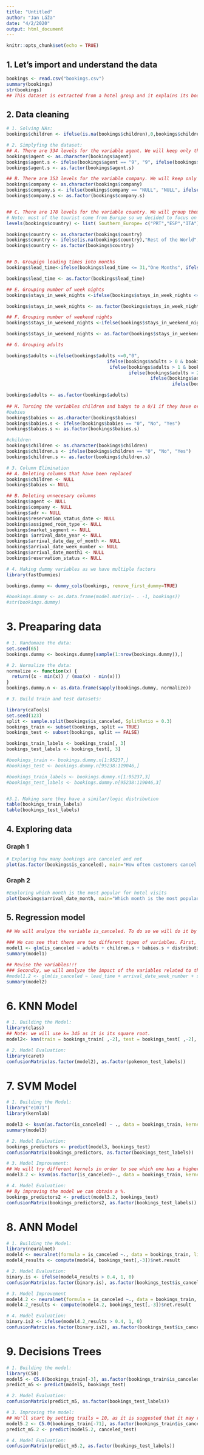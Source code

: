 ```yaml
---
title: "Untitled"
author: "Jan Láža"
date: "4/2/2020"
output: html_document
---
```


```r
knitr::opts_chunk$set(echo = TRUE)
```

## 1. Let's import and understand the data
```r
bookings <- read.csv("bookings.csv")
summary(bookings)
str(bookings)
## This dataset is extracted from a hotel group and it explains its bookings and its characteristics. The main goal of this analysis is to optimize the reservations by predicting when the reservation will be canceled. This dataset consists of 32 variables that include integers and factors.

```

## 2. Data cleaning
```r
# 1. Solving NAs:
bookings$children <- ifelse(is.na(bookings$children),0,bookings$children)

# 2. Simplyfing the dataset:
## A. There are 334 levels for the variable agent. We will keep only the top 5 levels.
bookings$agent <- as.character(bookings$agent)
bookings$agent.s <- ifelse(bookings$agent == "9", "9", ifelse(bookings$agent == "240", "240", ifelse(bookings$agent == "NULL", "NULL", ifelse(bookings$agent == "1", "1", ifelse(bookings$agent == "14", "14", "Others")))))
bookings$agent.s <- as.factor(bookings$agent.s)

## B. There are 353 levels for the variable company. We will keep only the top levels. NULL, 40, 223, 67, 45
bookings$company <- as.character(bookings$company)
bookings$company.s <- ifelse(bookings$company == "NULL", "NULL", ifelse(bookings$company == "40", "40", ifelse(bookings$company == "223", "223", ifelse(bookings$company == "67", "67", ifelse(bookings$company == "45", "45", "Others")))))
bookings$company.s <- as.factor(bookings$company.s)


## C. There are 178 levels for the variable country. We will group them by region.
# Note: most of the tourist come from Europe so we decided to focus on Europe 
levels(bookings$country) <- list( Southern_Europe= c("PRT","ESP","ITA"), Western_Europe =  c("GBR " , "IRL",  "FRA " ,  "CHE" , "BEL" ,  "NLD",  "LUX"), Cental_Europe = c("DEU",  "AUT" , "POL" ,  "HUN" , "CZE"), Northern_Europe = c("FIN" , "DNK", "SWE","NOR" ), Eastern_Europe= c("ROU","EST", "LTU","BGR", "UKR"), Eastern_Asia = c("CN", "CHN", "JPN", "KOR", "THA", "TWN","HKG "), Middle_East =c("ISR", "EGY", "JOR", "QAT", "OMN"), North_America = ("USA"), South_America =c("BRA","ARG","MEX", "URY" ))

bookings$country <- as.character(bookings$country)
bookings$country <- ifelse(is.na(bookings$country),"Rest of the World",bookings$country)
bookings$country <- as.factor(bookings$country)


## D. Groupign leading times into months 
bookings$lead_time<-ifelse(bookings$lead_time <= 31,"One Months", ifelse(bookings$lead_time > 31 & bookings$lead_time <= 62,"Two months", ifelse(bookings$lead_time > 62 & bookings$lead_time <= 93,"Three months", ifelse(bookings$lead_time > 93 & bookings$lead_time <= 124,"Four months", ifelse(bookings$lead_time > 124 & bookings$lead_time <= 155,"Five Months", ifelse(bookings$lead_time > 155 & bookings$lead_time <= 181, "Six weeks", "More than 6 months"))))))

bookings$lead_time <- as.factor(bookings$lead_time)

## E. Grouping number of week nights 
bookings$stays_in_week_nights <-ifelse(bookings$stays_in_week_nights <= 0,"0", ifelse(bookings$stays_in_week_nights > 0 & bookings$stays_in_week_nights <= 1,"1", ifelse(bookings$stays_in_week_nights > 1 & bookings$stays_in_week_nights <= 2, "2", ifelse(bookings$stays_in_week_nights > 2 & bookings$stays_in_week_nights <= 3,"3", ifelse(bookings$stays_in_week_nights > 3 & bookings$stays_in_week_nights <= 4,"4", ifelse(bookings$stays_in_week_nights > 4 & bookings$stays_in_week_nights <= 5, "5", ifelse(bookings$stays_in_week_nights > 5 & bookings$stays_in_week_nights <= 6, "6", ifelse(bookings$stays_in_week_nights > 6 & bookings$stays_in_week_nights <= 7, "7", ifelse(bookings$stays_in_week_nights > 7 & bookings$stays_in_week_nights <= 8, "8", ifelse(bookings$stays_in_week_nights > 8 & bookings$stays_in_week_nights <= 9, "9", ifelse(bookings$stays_in_week_nights > 9 & bookings$stays_in_week_nights <= 10, "10", "More than 10 nights")))))))))))

bookings$stays_in_week_nights <- as.factor(bookings$stays_in_week_nights)

## F. Grouping number of weekend nights 
bookings$stays_in_weekend_nights <-ifelse(bookings$stays_in_weekend_nights <=0,"0", ifelse(bookings$stays_in_weekend_nights > 0 & bookings$stays_in_weekend_nights <= 1,"1", ifelse(bookings$stays_in_weekend_nights > 1 & bookings$stays_in_weekend_nights <= 2,"2", ifelse(bookings$stays_in_weekend_nights > 2 & bookings$stays_in_weekend_nights <= 3,"3", ifelse(bookings$stays_in_weekend_nights > 3 & bookings$stays_in_weekend_nights <= 4,"4", ifelse(bookings$stays_in_weekend_nightss > 4 &bookings$stays_in_weekend_nights <= 5, "5 ", "More than 5 nights"))))))

bookings$stays_in_weekend_nights <- as.factor(bookings$stays_in_weekend_nights)

## G. Grouping adults 

bookings$adults <-ifelse(bookings$adults <=0,"0",
                                     ifelse(bookings$adults > 0 & bookings$adults <= 1,"1",
                                      ifelse(bookings$adults > 1 & bookings$adults <= 2,"2",
                                             ifelse(bookings$adults > 2 &bookings$adults <= 3,"3",
                                                     ifelse(bookings$adults > 3 & bookings$adults <= 4,"4", 
                                                             ifelse(bookings$adults > 4 &bookings$adults <= 5, "5 ", "More than 5 adults"))))))

bookings$adults <- as.factor(bookings$adults)
                                                                                                                                                          
## H. Turning the variables children and babys to a 0/1 if they have or not
#babies
bookings$babies <- as.character(bookings$babies)
bookings$babies.s <- ifelse(bookings$babies == "0", "No", "Yes")
bookings$babies.s <- as.factor(bookings$babies.s)

#children
bookings$children <- as.character(bookings$children)
bookings$children.s <- ifelse(bookings$children == "0", "No", "Yes")
bookings$children.s <- as.factor(bookings$children.s)

# 3. Column Elimination
## A. Deleting columns that have been replaced 
bookings$children <- NULL
bookings$babies <- NULL

## B. Deleting unnecesary columns 
bookings$agent <- NULL
bookings$company <- NULL
bookings$adr <- NULL
bookings$reservation_status_date <- NULL
bookings$assigned_room_type <- NULL
bookings$market_segment <- NULL
bookings $arrival_date_year <- NULL
bookings$arrival_date_day_of_month <- NULL
bookings$arrival_date_week_number <- NULL
bookings$arrival_date_month1 <- NULL
bookings$reservation_status <- NULL 

# 4. Making dummy variables as we have multiple factors
library(fastDummies)

bookings.dummy <- dummy_cols(bookings, remove_first_dummy=TRUE)

#bookings.dummy <- as.data.frame(model.matrix(~ . -1, bookings))
#str(bookings.dummy)
```

# 3. Preaparing data 
```r
# 1. Randomaze the data:
set.seed(65)
bookings.dummy <- bookings.dummy[sample(1:nrow(bookings.dummy)),]

# 2. Normalize the data:
normalize <- function(x) { 
  return((x - min(x)) / (max(x) - min(x)))
}
bookings.dummy.n <- as.data.frame(sapply(bookings.dummy, normalize))

# 3. Build train and test datasets:

library(caTools)
set.seed(123)
split <- sample.split(bookings$is_canceled, SplitRatio = 0.3)
bookings_train <- subset(bookings, split == TRUE)
bookings_test <- subset(bookings, split == FALSE)

bookings_train_labels <- bookings_train[, 3]
bookings_test_labels <- bookings_test[, 3]

#bookings_train <- bookings.dummy.n[1:95237,]
#bookings_test <- bookings.dummy.n[95238:119046,]

#bookings_train_labels <- bookings.dummy.n[1:95237,3]
#bookings_test_labels <- bookings.dummy.n[95238:119046,3]


#3.1. Making sure they have a similar/logic distribution
table(bookings_train_labels)
table(bookings_test_labels)

```


## 4. Exploring data 
### Graph 1
```r
# Exploring how many bookings are canceled and not  
plot(as.factor(bookings$is_canceled), main="How often customers cancel their bookings?", ylab="Number of cancelations",  xlab= "Is cancled", ylim = c(0,90000), col=c("green", "red"), legend.text = "0 = No, 1 = Yes", width=20)
```

### Graph 2
```r
#Exploring which month is the most popular for hotel visits
plot(bookings$arrival_date_month, main="Which month is the most popular?", ylab="Number of reservation",  xlab= "Month", las=2, names.arg= c("January", "February", "March", "April", "May", "June", "July", "August", "September","October", "November", "December"), ylim=c(0,15000))
```

## 5. Regression model
```r
## We will analyze the variable is_canceled. To do so we will do it by using a glm.

### We can see that there are two different types of variables. First, we will analyze the ones that are related to the person itself:
model1 <- glm(is_canceled ~ adults + children.s + babies.s + distribution_channel + is_repeated_guest + previous_cancellations + previous_bookings_not_canceled + customer_type, family = "binomial", data = bookings)
summary(model1)

## Revise the variables!!!
### Secondly, we will analyze the impact of the variables related to the reservation:
#model1.2 <- glm(is_canceled ~ lead_time + arrival_date_week_number + stays_in_weekend_nights + stays_in_week_nights + meal  + reserved_room_type + assigned_room_type + booking_changes + deposit_type + agent + company + days_in_waiting_list + required_car_parking_spaces + total_of_special_requests, family = binomial, data = bookings)
summary(model2)
```

# 6. KNN Model
```r
# 1. Building the Model:
library(class)
## Note: we will use k= 345 as it is its square root.
model2<- knn(train = bookings_train[ ,-2], test = bookings_test[ ,-2], cl = bookings_train_labels, k = 34)

# 2. Model Evaluation:
library(caret)
confusionMatrix(as.factor(model2), as.factor(pokemon_test_labels))
```

# 7. SVM Model
```r
# 1. Building the Model:
library("e1071")
library(kernlab)

model3 <- ksvm(as.factor(is_canceled) ~ ., data = bookings_train, kernel = "vanilladot")
summary(model3)

# 2. Model Evaluation:
bookings_predictors <- predict(model3, bookings_test)
confusionMatrix(bookings_predictors, as.factor(bookings_test_labels))

# 3. Model Improvement:
## We will try different kernels in order to see which one has a higher accuracy.
model3.2 <- ksvm(as.factor(is_canceled)~., data = bookings_train, kernel = "rbfdot")

# 4. Model Evaluation:
## By improving the model we can obtain a %.
bookings_predictors2 <- predict(model3.2, bookings_test)
confusionMatrix(bookings_predictors2, as.factor(bookings_test_labels))
```

# 8. ANN Model
```r
# 1. Building the Model:
library(neuralnet)
model4 <- neuralnet(formula = is_canceled ~., data = bookings_train, linear.output = FALSE)
model4_results <- compute(model4, bookings_test[,-3])$net.result

# 2. Model Evaluation:
binary.is <- ifelse(model4_results > 0.4, 1, 0)
confusionMatrix(as.factor(binary.is), as.factor(bookings_test$is_canceled))

# 3. Model Improvement
model4.2 <- neuralnet(formula = is_canceled ~., data = bookings_train, linear.output = FALSE, hidden = 4)
model4.2_results <- compute(model4.2, bookings_test[,-3])$net.result

# 4. Model Evaluation:
binary.is2 <- ifelse(model4.2_results > 0.4, 1, 0)
confusionMatrix(as.factor(binary.is2), as.factor(bookings_test$is_canceled))
```

# 9. Decisions Trees
```r
# 1. Building the model:
library(C50)
model5 <- C5.0(bookings_train[-3], as.factor(bookings_train$is_canceled))
predict_m5 <- predict(model5, bookings_test)

# 2. Model Evaluation:
confusionMatrix(predict_m5, as.factor(bookings_test_labels))

# 3. Improving the model:
## We'll start by setting trails = 10, as it is suggested that it may reduce error rates about 25%. 
model5.2 <- C5.0(bookings_train[-71], as.factor(bookings_train$is_canceled), trials = 10)
predict_m5.2 <- predict(model5.2, canceled_test)

# 4. Model Evaluation: 
confusionMatrix(predict_m5.2, as.factor(bookings_test_labels))

```


